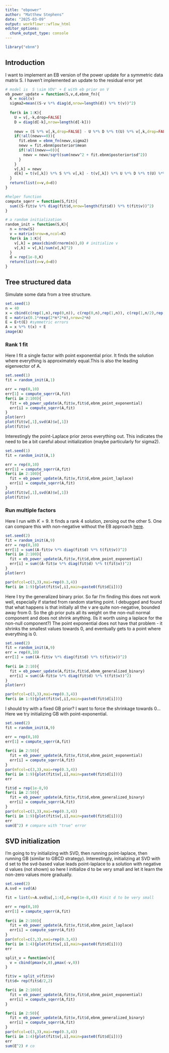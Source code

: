 ```yaml
---
title: "ebpower"
author: "Matthew Stephens"
date: "2025-03-09"
output: workflowr::wflow_html
editor_options:
  chunk_output_type: console
---
```


```r
library("ebnm")
```

## Introduction

I want to implement an EB version of the power update
for a symmetric data matrix S. I haven't implemented an update
to the residual error yet

```r
# model is  S \sim VDV' + E with eb prior on V
eb_power_update = function(S,v,d,ebnm_fn){
  K = ncol(v)
  sigma2=mean((S-v %*% diag(d,nrow=length(d)) %*% t(v))^2)
  
  for(k in 1:K){
    U = v[,-k,drop=FALSE]
    D = diag(d[-k],nrow=length(d[-k]))
    
    newv = (S %*% v[,k,drop=FALSE] - U %*% D %*% t(U) %*% v[,k,drop=FALSE] )
    if(!all(newv==0)){
      fit.ebnm = ebnm_fn(newv,sigma2)        
      newv = fit.ebnm$posterior$mean
      if(!all(newv==0)){
        newv = newv/sqrt(sum(newv^2 + fit.ebnm$posterior$sd^2))
      } 
    }
    v[,k] = newv
    d[k] = t(v[,k]) %*% S %*% v[,k] - t(v[,k]) %*% U %*% D %*% t(U) %*% v[,k] 
  }
  return(list(v=v,d=d))
}

#helper function
compute_sqerr = function(S,fit){
  sum((S-fit$v %*% diag(fit$d,nrow=length(fit$d)) %*% t(fit$v))^2)
}

# a random initialization
random_init = function(S,K){
  n = nrow(S)
  v = matrix(nrow=n,ncol=K)
  for(k in 1:K){
    v[,k] = pmax(cbind(rnorm(n)),0) # initialize v
    v[,k] = v[,k]/sum(v[,k]^2)
  }
  d = rep(1e-8,K)
  return(list(v=v,d=d))
}
```


## Tree structured data

Simulate some data from a tree structure.
```r
set.seed(1)
n = 40
x = cbind(c(rep(1,n),rep(0,n)), c(rep(0,n),rep(1,n)), c(rep(1,n/2),rep(0,3*n/2)), c(rep(0,n/2), rep(1,n/2), rep(0,n)), c(rep(0,n),rep(1,n/2),rep(0,n/2)), c(rep(0,3*n/2),rep(1,n/2)))
E = matrix(0.1*rexp(2*n*2*n),nrow=2*n)
E = E+t(E) #symmetric errors
A = x %*% t(x) + E
image(A)
```


### Rank 1 fit

Here I fit a single factor with point exponential prior. It finds the solution where everything is approximately equal.This is also the leading eigenvector of A.
```r
set.seed(1)
fit = random_init(A,1)

err = rep(0,10)
err[1] = compute_sqerr(A,fit)
for(i in 2:100){
  fit = eb_power_update(A,fit$v,fit$d,ebnm_point_exponential)
  err[i] = compute_sqerr(A,fit)
}
plot(err)
plot(fit$v[,1],svd(A)$v[,1])
plot(fit$v)
```

Interestingly the point-Laplace prior zeros everything out. This indicates the need to be a bit careful about initialization (maybe particularly for sigma2). 
```r
set.seed(1)
fit = random_init(A,1)

err = rep(0,10)
err[1] = compute_sqerr(A,fit)
for(i in 2:100){
  fit = eb_power_update(A,fit$v,fit$d,ebnm_point_laplace)
  err[i] = compute_sqerr(A,fit)
}
plot(fit$v[,1],svd(A)$v[,1])
plot(fit$v)
```

### Run multiple factors

Here I run with $K=9$. It finds a rank 4 solution, zeroing out the other 5. 
One can compare this with non-negative without the EB approach [here](power_nneg.html). 
```r
set.seed(2)
fit = random_init(A,9)
err = rep(0,10)
err[1] = sum((A-fit$v %*% diag(fit$d) %*% t(fit$v))^2)
for(i in 2:100){
  fit = eb_power_update(A,fit$v,fit$d,ebnm_point_exponential)
  err[i] = sum((A-fit$v %*% diag(fit$d) %*% t(fit$v))^2)
}
plot(err)

par(mfcol=c(3,3),mai=rep(0.3,4))
for(i in 1:9){plot(fit$v[,i],main=paste0(fit$d[i]))}
```

Here I try the generalized binary prior. So far I'm finding this does not work well, especially if started from random starting point. I debugged and found that what happens is that initially all the v are quite non-negative, bounded away from 0. So the gb prior puts all its weight on the non-null normal component and does not shrink anything. (Is it worth using a laplace for the non-null component?) The point exponential does not have that problem - it shrinks the smallest values towards 0, and eventually gets to a point where everything is 0.

```r
set.seed(2)
fit = random_init(A,9)
err = rep(0,10)
err[1] = sum((A-fit$v %*% diag(fit$d) %*% t(fit$v))^2)
 
for(i in 2:10){
  fit = eb_power_update(A,fit$v,fit$d,ebnm_generalized_binary)
  err[i] = sum((A-fit$v %*% diag(fit$d) %*% t(fit$v))^2)
}
plot(err)

par(mfcol=c(3,3),mai=rep(0.3,4))
for(i in 1:9){plot(fit$v[,i],main=paste0(fit$d[i]))}
```

I should try with a fixed GB prior? I want to force the shrinkage towards 0...
Here we try initializing GB with point-exponential.

```r
set.seed(2)
fit = random_init(A,9)

err = rep(0,10)
err[1] = compute_sqerr(A,fit)
 
for(i in 2:50){
  fit = eb_power_update(A,fit$v,fit$d,ebnm_point_exponential)
  err[i] = compute_sqerr(A,fit)
}
par(mfcol=c(3,3),mai=rep(0.3,4))
for(i in 1:9){plot(fit$v[,i],main=paste0(fit$d[i]))}
err

fit$d = rep(1e-8,9)
for(i in 2:50){
  fit = eb_power_update(A,fit$v,fit$d,ebnm_generalized_binary)
  err[i] = compute_sqerr(A,fit)
}
par(mfcol=c(3,3),mai=rep(0.3,4))
for(i in 1:9){plot(fit$v[,i],main=paste0(fit$d[i]))}
err
sum(E^2) # compare with "true" error
```

## SVD initialization

I'm going to try initializing with SVD, then running point-laplace, then 
running GB (similar to GBCD strategy). Interestingly, initializing at SVD with d set to the svd-based value leads point-laplace to a solution with negative d values (not shown) so here I initialize d to be very small and let it learn the non-zero values more gradually. 
```r
set.seed(2)
A.svd = svd(A)

fit = list(v=A.svd$u[,1:4],d=rep(1e-8,4)) #init d to be very small

err = rep(0,10)
err[1] = compute_sqerr(A,fit)
 
for(i in 2:100){
  fit = eb_power_update(A,fit$v,fit$d,ebnm_point_laplace)
  err[i] = compute_sqerr(A,fit)
}
par(mfcol=c(3,3),mai=rep(0.3,4))
for(i in 1:4){plot(fit$v[,i],main=paste0(fit$d[i]))}
err
```

```r
split_v = function(v){
  v = cbind(pmax(v,0),pmax(-v,0))
}

fit$v = split_v(fit$v)
fit$d= rep(fit$d/2,2)

for(i in 2:100){
  fit = eb_power_update(A,fit$v,fit$d,ebnm_point_exponential)
  err[i] = compute_sqerr(A,fit)
}

for(i in 2:50){
  fit = eb_power_update(A,fit$v,fit$d,ebnm_generalized_binary)
  err[i] = compute_sqerr(A,fit)
}
par(mfcol=c(3,3),mai=rep(0.3,4))
for(i in 1:4){plot(fit$v[,i],main=paste0(fit$d[i]))}
err
sum(E^2) # co
```

